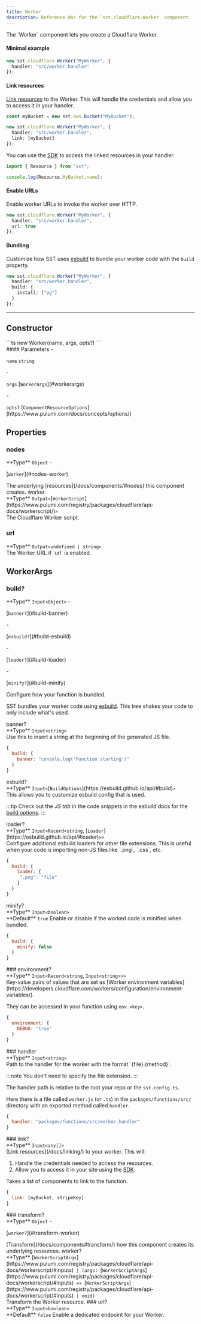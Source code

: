 ```yaml
---
title: Worker
description: Reference doc for the `sst.cloudflare.Worker` component.
---
```



<div class="tsdoc">

<Section type="about">
The `Worker` component lets you create a Cloudflare Worker.

#### Minimal example

```ts
new sst.cloudflare.Worker("MyWorker", {
  handler: "src/worker.handler"
});
```

#### Link resources

[Link resources](/docs/linking/) to the Worker. This will handle the credentials
and allow you to access it in your handler.

```ts {5}
const myBucket = new sst.aws.Bucket("MyBucket");

new sst.cloudflare.Worker("MyWorker", {
  handler: "src/worker.handler",
  link: [myBucket]
});
```

You can use the [SDK](/docs/reference/sdk/) to access the linked resources
in your handler.

```ts title="src/worker.ts"
import { Resource } from "sst";

console.log(Resource.MyBucket.name);
```

#### Enable URLs

Enable worker URLs to invoke the worker over HTTP.

```ts {3}
new sst.cloudflare.Worker("MyWorker", {
  handler: "src/worker.handler",
  url: true
});
```

#### Bundling

Customize how SST uses [esbuild](https://esbuild.github.io/) to bundle your worker code with the `build` property.

```ts
new sst.cloudflare.Worker("MyWorker", {
  handler: "src/worker.handler",
  build: {
    install: ["pg"]
  }
});
```
</Section>

---

## Constructor

<Segment>
<Section type="signature">
```ts
new Worker(name, args, opts?)
```
</Section>

<Section type="parameters">
#### Parameters
- <p><code class="key">name</code> <code class="primitive">string</code></p>
- <p><code class="key">args</code> [<code class="type">WorkerArgs</code>](#workerargs)</p>
- <p><code class="key">opts?</code> [<code class="type">ComponentResourceOptions</code>](https://www.pulumi.com/docs/concepts/options/)</p>
</Section>
</Segment>

## Properties

### nodes
<Segment>
<Section type="parameters">
<InlineSection>
**Type** <code class="primitive">Object</code>
</InlineSection>
- <p>[<code class="key">worker</code>](#nodes-worker)</p>
</Section>
The underlying [resources](/docs/components/#nodes) this component creates.
</Segment>
<NestedTitle id="nodes-worker" Tag="h4" parent="nodes.">worker</NestedTitle>
<Segment>
<Section type="parameters">
<InlineSection>
**Type** <code class="primitive">Output</code><code class="symbol">&lt;</code>[<code class="type">WorkerScript</code>](https://www.pulumi.com/registry/packages/cloudflare/api-docs/workerscript/)<code class="symbol">&gt;</code>
</InlineSection>
</Section>
The Cloudflare Worker script.
</Segment>

### url
<Segment>
<Section type="parameters">
<InlineSection>
**Type** <code class="primitive">Output</code><code class="symbol">&lt;</code><code class="primitive">undefined</code><code class="symbol"> | </code><code class="primitive">string</code><code class="symbol">&gt;</code>
</InlineSection>
</Section>
The Worker URL if `url` is enabled.
</Segment>

## WorkerArgs
### build?
<Segment>
<Section type="parameters">
<InlineSection>
**Type** <code class="primitive">Input</code><code class="symbol">&lt;</code><code class="primitive">Object</code><code class="symbol">&gt;</code>
</InlineSection>
- <p>[<code class="key">banner?</code>](#build-banner)</p>
- <p>[<code class="key">esbuild?</code>](#build-esbuild)</p>
- <p>[<code class="key">loader?</code>](#build-loader)</p>
- <p>[<code class="key">minify?</code>](#build-minify)</p>
</Section>
Configure how your function is bundled.

SST bundles your worker code using [esbuild](https://esbuild.github.io/). This tree shakes your code to only include what's used.

</Segment>
<NestedTitle id="build-banner" Tag="h4" parent="build.">banner?</NestedTitle>
<Segment>
<Section type="parameters">
<InlineSection>
**Type** <code class="primitive">Input</code><code class="symbol">&lt;</code><code class="primitive">string</code><code class="symbol">&gt;</code>
</InlineSection>
</Section>
Use this to insert a string at the beginning of the generated JS file.

```js
{
  build: {
    banner: "console.log('Function starting')"
  }
}
```
</Segment>
<NestedTitle id="build-esbuild" Tag="h4" parent="build.">esbuild?</NestedTitle>
<Segment>
<Section type="parameters">
<InlineSection>
**Type** <code class="primitive">Input</code><code class="symbol">&lt;</code>[<code class="type">BuildOptions</code>](https://esbuild.github.io/api/#build)<code class="symbol">&gt;</code>
</InlineSection>
</Section>
This allows you to customize esbuild config that is used.

:::tip
Check out the _JS tab_ in the code snippets in the esbuild docs for the
[build options](https://esbuild.github.io/api/#build).
:::

</Segment>
<NestedTitle id="build-loader" Tag="h4" parent="build.">loader?</NestedTitle>
<Segment>
<Section type="parameters">
<InlineSection>
**Type** <code class="primitive">Input</code><code class="symbol">&lt;</code><code class="primitive">Record</code><code class="symbol">&lt;</code><code class="primitive">string</code>, [<code class="type">Loader</code>](https://esbuild.github.io/api/#loader)<code class="symbol">&gt;</code><code class="symbol">&gt;</code>
</InlineSection>
</Section>
Configure additional esbuild loaders for other file extensions. This is useful
when your code is importing non-JS files like `.png`, `.css`, etc.

```js
{
  build: {
    loader: {
     ".png": "file"
    }
  }
}
```
</Segment>
<NestedTitle id="build-minify" Tag="h4" parent="build.">minify?</NestedTitle>
<Segment>
<Section type="parameters">
<InlineSection>
**Type** <code class="primitive">Input</code><code class="symbol">&lt;</code><code class="primitive">boolean</code><code class="symbol">&gt;</code>
</InlineSection>
</Section>

<InlineSection>
**Default** <code class="primitive">true</code>
</InlineSection>
Enable or disable if the worked code is minified when bundled.

```js
{
  build: {
    minify: false
  }
}
```
</Segment>
### environment?
<Segment>
<Section type="parameters">
<InlineSection>
**Type** <code class="primitive">Input</code><code class="symbol">&lt;</code><code class="primitive">Record</code><code class="symbol">&lt;</code><code class="primitive">string</code>, <code class="primitive">Input</code><code class="symbol">&lt;</code><code class="primitive">string</code><code class="symbol">&gt;</code><code class="symbol">&gt;</code><code class="symbol">&gt;</code>
</InlineSection>
</Section>
Key-value pairs of values that are set as [Worker environment variables](https://developers.cloudflare.com/workers/configuration/environment-variables/).

They can be accessed in your function using `env.<key>`.

```js
{
  environment: {
    DEBUG: "true"
  }
}
```
</Segment>
### handler
<Segment>
<Section type="parameters">
<InlineSection>
**Type** <code class="primitive">Input</code><code class="symbol">&lt;</code><code class="primitive">string</code><code class="symbol">&gt;</code>
</InlineSection>
</Section>
Path to the handler for the worker with the format `{file}.{method}`.

:::note
You don't need to specify the file extension.
:::

The handler path is relative to the root your repo or the `sst.config.ts`.

Here there is a file called `worker.js` (or `.ts`) in the `packages/functions/src/`
directory with an exported method called `handler`.

```js
{
  handler: "packages/functions/src/worker.handler"
}
```
</Segment>
### link?
<Segment>
<Section type="parameters">
<InlineSection>
**Type** <code class="primitive">Input</code><code class="symbol">&lt;</code><code class="primitive">any</code><code class="symbol">[]</code><code class="symbol">&gt;</code>
</InlineSection>
</Section>
[Link resources](/docs/linking/) to your worker. This will:

1. Handle the credentials needed to access the resources.
2. Allow you to access it in your site using the [SDK](/docs/reference/sdk/).

Takes a list of components to link to the function.

```js
{
  link: [myBucket, stripeKey]
}
```
</Segment>
### transform?
<Segment>
<Section type="parameters">
<InlineSection>
**Type** <code class="primitive">Object</code>
</InlineSection>
- <p>[<code class="key">worker?</code>](#transform-worker)</p>
</Section>
[Transform](/docs/components#transform/) how this component creates its underlying
resources.

</Segment>
<NestedTitle id="transform-worker" Tag="h4" parent="transform.">worker?</NestedTitle>
<Segment>
<Section type="parameters">
<InlineSection>
**Type** [<code class="type">WorkerScriptArgs</code>](https://www.pulumi.com/registry/packages/cloudflare/api-docs/workerscript/#inputs)<code class="symbol"> | </code><code class="symbol">(</code><code class="primitive">args</code><code class="symbol">: </code>[<code class="type">WorkerScriptArgs</code>](https://www.pulumi.com/registry/packages/cloudflare/api-docs/workerscript/#inputs)<code class="symbol"> => </code>[<code class="type">WorkerScriptArgs</code>](https://www.pulumi.com/registry/packages/cloudflare/api-docs/workerscript/#inputs)<code class="symbol"> | </code><code class="primitive">void</code><code class="symbol">)</code>
</InlineSection>
</Section>
Transform the Worker resource.

</Segment>
### url?
<Segment>
<Section type="parameters">
<InlineSection>
**Type** <code class="primitive">Input</code><code class="symbol">&lt;</code><code class="primitive">boolean</code><code class="symbol">&gt;</code>
</InlineSection>
</Section>

<InlineSection>
**Default** <code class="primitive">false</code>
</InlineSection>
Enable a dedicated endpoint for your Worker.

</Segment>
</div>